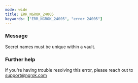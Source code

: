 ```yaml
---
mode: wide
title: ERR_NGROK_24005
keywords: ["ERR_NGROK_24005", "error 24005"]
---
```



### Message

Secret names must be unique within a vault.

<ErrorDetails />

### Further help

If you're having trouble resolving this error, please reach out to [support@ngrok.com](mailto:support@ngrok.com?subject=Help%20with%20ERR_NGROK_24005)
